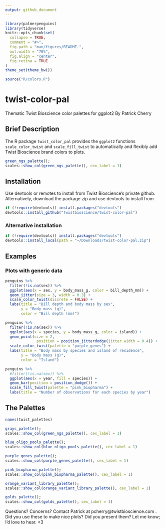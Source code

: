 ```yaml
---
output: github_document
---
```

<!-- README.md is generated from README.Rmd. Edit README.Rmd and knit. -->
```r
library(palmerpenguins)
library(tidyverse)
knitr::opts_chunk$set(
  collapse = TRUE,
  comment = "#>",
  fig.path = "man/figures/README-",
  out.width = "70%",
  fig.align = "center",
  fig.retina = TRUE
)
theme_set(theme_bw())
```
```r
source("R/colors.R")
```

# twist-color-pal
Thematic Twist Bioscience color palettes for ggplot2
By Patrick Cherry

## Brief Description
The R package `twist_color_pal` provides the `ggplot2` functions `scale_color_twist` and `scale_fill_twist` to automatically and flexibly add Twist Bioscience brand colors to plots.
```r
green_ngs_palette();
scales::show_col(green_ngs_palette(), cex_label = 1)
```

## Installation
Use devtools or remotes to install from Twist Bioscience's private github. Alternatively, download the package zip and use devtools to install from 
```r
if (!require(devtools)) install.packages("devtools")
devtools::install_github("Twistbioscience/twist-color-pal")
```

### Alternative installation
```r
if (!require(devtools)) install.packages("devtools")
devtools::install_local(path = "~/Downloads/twist-color-pal.zip")
```

## Examples
### Plots with generic data
```r
penguins %>% 
  filter(!is.na(sex)) %>% 
  ggplot(aes(x = sex, y = body_mass_g, color = bill_depth_mm)) +
  geom_jitter(size = 3, width = 0.3) +
  scale_color_twist(discrete = FALSE) +
  labs(title = "Bill depth and body mass by sex",
       y = "Body mass (g)",
       color = "Bill depth (mm)")
```

```r
penguins %>%
  filter(!is.na(sex)) %>%
  ggplot(aes(x = species, y = body_mass_g, color = island)) +
  geom_point(size = 2,
              position = position_jitterdodge(jitter.width = 0.4)) +
  scale_color_twist(palette = "purple_genes") +
  labs(title = "Body mass by species and island of residence",
       y = "Body mass (g)",
       color = "Island")
```

```r
penguins %>%
  #filter(!is.na(sex)) %>%
  ggplot(aes(x = year, fill = species)) +
  geom_bar(position = position_dodge()) +
  scale_fill_twist(palette = "pink_biopharma") +
  labs(title = "Number of observations for each species by year")
```

## The Palettes
```r
names(twist_palettes)
```

```r
grays_palette();
scales::show_col(green_ngs_palette(), cex_label = 1)
```

```r
blue_oligo_pools_palette();
scales::show_col(blue_oligo_pools_palette(), cex_label = 1)
```

```r
purple_genes_palette();
scales::show_col(purple_genes_palette(), cex_label = 1)
```

```r
pink_biopharma_palette();
scales::show_col(pink_biopharma_palette(), cex_label = 1)
```

```r
orange_variant_library_palette();
scales::show_col(orange_variant_library_palette(), cex_label = 1)
```

```r
golds_palette();
scales::show_col(golds_palette(), cex_label = 1)
```

Questions? Concerns? Contact Patrick at pcherry@twistbioscience.com .
Did you use these to make nice plots? Did you present them? Let me know; I'd love to hear. <3